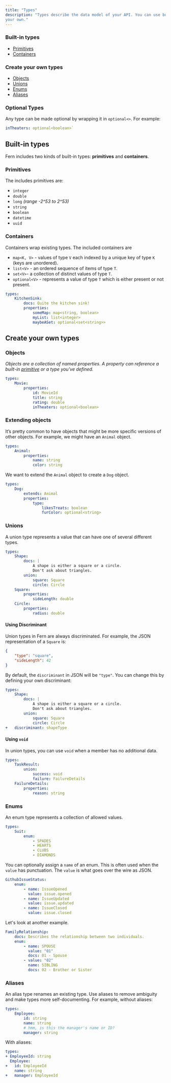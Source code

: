 ```yaml
---
title: "Types"
description: "Types describe the data model of your API. You can use built-in types or create
your own."
---
```


### Built-in types

-   [Primitives](#primitives)
-   [Containers](#containers)

### Create your own types

-   [Objects](#objects)
-   [Unions](#objects)
-   [Enums](#enums)
-   [Aliases](#aliases)

### Optional Types

Any type can be made optional by wrapping it in `optional<>`. For example:

```yml
inTheaters: optional<boolean>`
```

## Built-in types

Fern includes two kinds of built-in types: **primitives** and **containers**.

### Primitives

The includes primitives are:

-   `integer`
-   `double`
-   `long` _(range -2^53 to 2^53)_
-   `string`
-   `boolean`
-   `datetime`
-   `uuid`

### Containers

Containers wrap existing types. The included containers are

-   `map<K, V>` \- values of type `V` each indexed by a unique key of type `K`
    (keys are unordered).
-   `list<V>` \- an ordered sequence of items of type `T`.
-   `set<V>`\- a collection of distinct values of type `T`.
-   `optional<V>` \- represents a value of type `T` which is either present or not
    present.

```yml
types:
    KitchenSink:
        docs: Quite the kitchen sink!
        properties:
            someMap: map<string, boolean>
            myList: list<integer>
            maybeASet: optional<set<string>>
```

## Create your own types

### Objects

_Objects are a collection of named properties. A property can reference a
built-in [primitive](#primitives) or a type you've defined._

```yml
types:
    Movie:
        properties:
            id: MovieId
            title: string
            rating: double
            inTheaters: optional<boolean>
```

### Extending objects

It’s pretty common to have objects that might be more specific versions of other
objects. For example, we might have an `Animal` object.

```yml
types:
    Animal:
        properties:
            name: string
            color: string
```

We want to extend the `Animal` object to create a `Dog` object.

```yml
types:
    Dog:
        extends: Animal
        properties:
            type:
                likesTreats: boolean
                furColor: optional<string>
```

### Unions

A union type represents a value that can have one of several different types.

```yml
types:
    Shape:
        docs: |
            A shape is either a square or a circle.
            Don't ask about triangles.
        union:
            square: Square
            circle: Circle
    Square:
        properties:
            sideLength: double
    Circle:
        properties:
            radius: double
```

#### Using Discriminant

Union types in Fern are always discriminated. For example, the JSON
representation of a `Square` is:

```json
{
    "type": "square",
    "sideLength": 42
}
```

By default, the `discriminant` in JSON will be `"type"`. You can change this by
defining your own discriminant:

```yml
types:
    Shape:
        docs: |
            A shape is either a square or a circle.
            Don't ask about triangles.
        union:
            square: Square
            circle: Circle
+   discriminant: shapeType
```

#### Using `void`

In union types, you can use `void` when a member has no additional data.

```yml
types:
    TaskResult:
        union:
            success: void
            failure: FailureDetails
    FailureDetails:
        properties:
            reason: string
```

### Enums

An enum type represents a collection of allowed values.

```yml
types:
    Suit:
        enum:
            - SPADES
            - HEARTS
            - CLUBS
            - DIAMONDS
```

You can optionally assign a `name` of an enum. This is often used when the
`value` has punctuation. The `value` is what goes over the wire as JSON.

```yml
GithubIssueStatus:
    enum:
        - name: IssueOpened
          value: issue.opened
        - name: IssueUpdated
          value: issue.updated
        - name: IssueClosed
          value: issue.closed
```

Let's look at another example.

```yml
FamilyRelationship:
    docs: Describes the relationship between two individuals.
    enum:
        - name: SPOUSE
          value: "01"
          docs: 01 - Spouse
        - value: "02"
          name: SIBLING
          docs: 02 - Brother or Sister
```

### Aliases

An alias type renames an existing type. Use aliases to remove ambiguity and make
types more self-documenting. For example, without aliases:

```yml
types:
    Employee:
        id: string
        name: string
        # hmm, is this the manager's name or ID?
        manager: string
```

With aliases:

```yml
types:
+ EmployeeId: string
  Employee:
+   id: EmployeeId
    name: string
+   manager: EmployeeId
```
